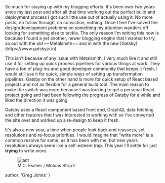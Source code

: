 
<main>
  So much for staying up with my blogging efforts. It's been over two years since my last post and after all that time working out the perfect build and deployment process I got such little use out of actually using it. No more posts, no follow through, no conviction, nothing. Once I feel I've solved the design/development problems on something my attention wanders off looking for something else to tackle. The only reason I'm writing this now is because I found a yet another, newer blogging engine that I wanted to try, so out with the old ~~Metalsmith~~ and in with the new [Gatsby](https://www.gatsbyjs.io). 

  This isn't because of any issue with Metalsmith, I very much like it and still use it for setting up quick process pipelines for various things at work. They have a ton of plug-ins and good developer community that keeps it fresh. I would still use it for quick, simple ways of setting up transformation pipelines. Gatsby on the other hand is more for quick setup of React based projects and not as flexible for a general build tool. The main reason to make the switch was more because I was looking to get a personal React project going and had been following the progress of Gatsby for a while and liked the direction it was going.

  Gatsby uses a React component based front end, GraphQL data fetching and other features that I was interested in working with so I've converted the site over and worked up a re-design to keep it fresh. 

  It's also a new year, a time when people look back and reassess, set resolutions and re-focus priorities. I would imagine that "write more" is a common resolve for some, as it has been with me, but new years resolutions always seem like a self-esteem trap. This year I'll settle for just **trying** to write more.

  <figure className='mdFigure'>
    <img src='./ant_rotated.png' alt="ant" />
    <figcaption>M.C. Escher / Möbius Strip II</figcaption>
  </figure>
</main>

  author: 'Greg Johns'
}

